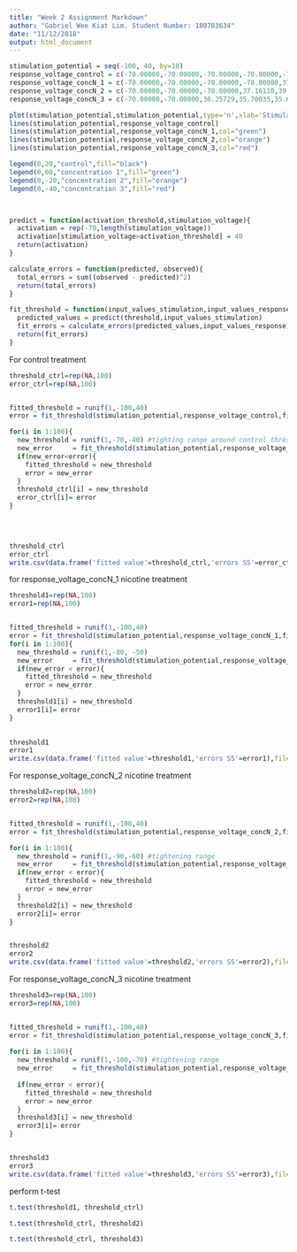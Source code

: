```yaml
---
title: "Week 2 Assignment Markdown"
author: "Gabriel Wee Kiat Lim. Student Number: 180703634"
date: "11/12/2018"
output: html_document
---
```



```r
stimulation_potential = seq(-100, 40, by=10)
response_voltage_control = c(-70.00000,-70.00000,-70.00000,-70.00000,-70.00000,35.79871,38.75082,39.30423,39.65390,35.55835,35.66762,36.55754,39.51027,35.65274,39.17013)
response_voltage_concN_1 = c(-70.00000,-70.00000,-70.00000,-70.00000,37.88144,35.64345,36.54319,36.18773,36.67542,38.56634,38.53102,37.73421,38.69826,38.67744,37.21896)
response_voltage_concN_2 = c(-70.00000,-70.00000,-70.00000,37.16110,39.28471,36.57506,38.03037,39.37853,39.92131,39.01116,39.46393,36.16073,37.70418,35.88598,38.53137)
response_voltage_concN_3 = c(-70.00000,-70.00000,36.25729,35.70035,35.61478,36.81245,37.01299,39.34139,36.59520,35.00749,37.94440,36.10611,37.15617,35.29182,35.32412)

plot(stimulation_potential,stimulation_potential,type='n',xlab='Stimulation, mV',ylab='Excitation, mV')
lines(stimulation_potential,response_voltage_control)
lines(stimulation_potential,response_voltage_concN_1,col="green")
lines(stimulation_potential,response_voltage_concN_2,col="orange")
lines(stimulation_potential,response_voltage_concN_3,col="red")

legend(0,20,"control",fill="black")
legend(0,00,"concentration 1",fill="green")
legend(0,-20,"concentration 2",fill="orange")
legend(0,-40,"concentration 3",fill="red")



predict = function(activation_threshold,stimulation_voltage){
  activation = rep(-70,length(stimulation_voltage)) 
  activation[stimulation_voltage>activation_threshold] = 40
  return(activation)
}

calculate_errors = function(predicted, observed){
  total_errors = sum((observed - predicted)^2)
  return(total_errors)
}

fit_threshold = function(input_values_stimulation,input_values_response,threshold){
  predicted_values = predict(threshold,input_values_stimulation)
  fit_errors = calculate_errors(predicted_values,input_values_response)
  return(fit_errors)
}
```

For control treatment

```r
threshold_ctrl=rep(NA,100)
error_ctrl=rep(NA,100)


fitted_threshold = runif(1,-100,40)
error = fit_threshold(stimulation_potential,response_voltage_control,fitted_threshold)

for(i in 1:100){
  new_threshold = runif(1,-70,-40) #tighting range around control threshold range
  new_error     = fit_threshold(stimulation_potential,response_voltage_control,new_threshold)
  if(new_error<error){
    fitted_threshold = new_threshold
    error = new_error
  }
  threshold_ctrl[i] = new_threshold
  error_ctrl[i]= error
}
 
  


threshold_ctrl
error_ctrl
write.csv(data.frame('fitted value'=threshold_ctrl,'errors SS'=error_ctrl),file = 'excitation_control.csv',row.names = F)
```

for response_voltage_concN_1 nicotine treatment

```r
threshold1=rep(NA,100)
error1=rep(NA,100)


fitted_threshold = runif(1,-100,40)
error = fit_threshold(stimulation_potential,response_voltage_concN_1,fitted_threshold)
for(i in 1:100){
  new_threshold = runif(1,-80, -50)
  new_error     = fit_threshold(stimulation_potential,response_voltage_concN_1,new_threshold)
  if(new_error < error){
    fitted_threshold = new_threshold
    error = new_error
  }
  threshold1[i] = new_threshold
  error1[i]= error
}
 

threshold1
error1
write.csv(data.frame('fitted value'=threshold1,'errors SS'=error1),file = 'excitation_conc1.csv',row.names = F)
```
For response_voltage_concN_2 nicotine treatment
```r
threshold2=rep(NA,100)
error2=rep(NA,100)


fitted_threshold = runif(1,-100,40)
error = fit_threshold(stimulation_potential,response_voltage_concN_2,fitted_threshold)

for(i in 1:100){
  new_threshold = runif(1,-90,-60) #tightening range
  new_error     = fit_threshold(stimulation_potential,response_voltage_concN_2,new_threshold)
  if(new_error < error){
    fitted_threshold = new_threshold
    error = new_error
  }
  threshold2[i] = new_threshold
  error2[i]= error
}


threshold2
error2
write.csv(data.frame('fitted value'=threshold2,'errors SS'=error2),file = 'excitation_conc2.csv',row.names = F)
```

For response_voltage_concN_3 nicotine treatment

```r
threshold3=rep(NA,100)
error3=rep(NA,100)


fitted_threshold = runif(1,-100,40)
error = fit_threshold(stimulation_potential,response_voltage_concN_3,fitted_threshold)
  
for(i in 1:100){
  new_threshold = runif(1,-100,-70) #tightening range
  new_error     = fit_threshold(stimulation_potential,response_voltage_concN_3,new_threshold)
    
  if(new_error < error){
    fitted_threshold = new_threshold
    error = new_error
  }
  threshold3[i] = new_threshold
  error3[i]= error
}


threshold3
error3
write.csv(data.frame('fitted value'=threshold3,'errors SS'=error3),file = 'excitation_conc3.csv',row.names = F)
```
perform t-test
```r
t.test(threshold1, threshold_ctrl)
```
```r
t.test(threshold_ctrl, threshold2)
```
```r
t.test(threshold_ctrl, threshold3)
```

